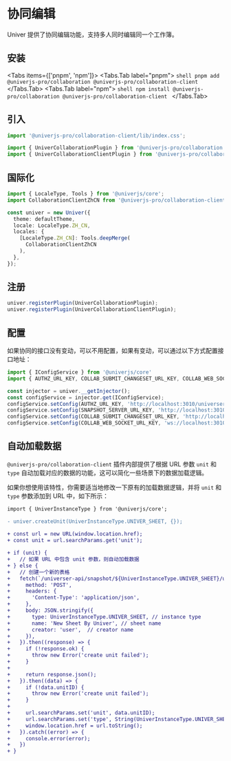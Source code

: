 
# 协同编辑

<BadgeGroup values={[UniverTypes.SHEET]} value={UniverTypes.SHEET} />

<BusinessPlanNotice />

<ServerNotice />

Univer 提供了协同编辑功能，支持多人同时编辑同一个工作簿。

## 安装

<Tabs items={['pnpm', 'npm']}>
  <Tabs.Tab label="pnpm">
    ```shell
    pnpm add @univerjs-pro/collaboration @univerjs-pro/collaboration-client
    ```
  </Tabs.Tab>
  <Tabs.Tab label="npm">
    ```shell
    npm install @univerjs-pro/collaboration @univerjs-pro/collaboration-client
    ```
  </Tabs.Tab>
</Tabs>

## 引入

```typescript
import '@univerjs-pro/collaboration-client/lib/index.css';

import { UniverCollaborationPlugin } from '@univerjs-pro/collaboration';
import { UniverCollaborationClientPlugin } from '@univerjs-pro/collaboration-client';
```

## 国际化

```typescript
import { LocaleType, Tools } from '@univerjs/core';
import CollaborationClientZhCN from '@univerjs-pro/collaboration-client/locale/zh-CN';

const univer = new Univer({
  theme: defaultTheme,
  locale: LocaleType.ZH_CN,
  locales: {
    [LocaleType.ZH_CN]: Tools.deepMerge(
      CollaborationClientZhCN
    ),
  },
});
```

## 注册

```typescript
univer.registerPlugin(UniverCollaborationPlugin);
univer.registerPlugin(UniverCollaborationClientPlugin);
```

## 配置

如果协同的接口没有变动，可以不用配置，如果有变动，可以通过以下方式配置接口地址：

```typescript
import { IConfigService } from '@univerjs/core'
import { AUTHZ_URL_KEY, COLLAB_SUBMIT_CHANGESET_URL_KEY, COLLAB_WEB_SOCKET_URL_KEY, SNAPSHOT_SERVER_URL_KEY } from '@univerjs-pro/collaboration-client'

const injector = univer.__getInjector();
const configService = injector.get(IConfigService);
configService.setConfig(AUTHZ_URL_KEY, 'http://localhost:3010/universer-api/authz')
configService.setConfig(SNAPSHOT_SERVER_URL_KEY, 'http://localhost:3010/universer-api/snapshot')
configService.setConfig(COLLAB_SUBMIT_CHANGESET_URL_KEY, 'http://localhost:3010/universer-api/comb')
configService.setConfig(COLLAB_WEB_SOCKET_URL_KEY, 'ws://localhost:3010/universer-api/comb/connect')
```

## 自动加载数据

`@univerjs-pro/collaboration-client` 插件内部提供了根据 URL 参数 `unit` 和 `type` 自动加载对应的数据的功能，这可以简化一些场景下的数据加载逻辑。

如果你想使用该特性，你需要适当地修改一下原有的加载数据逻辑，并将 `unit` 和 `type` 参数添加到 URL 中，如下所示：

```diff
import { UniverInstanceType } from '@univerjs/core';

- univer.createUnit(UniverInstanceType.UNIVER_SHEET, {});
 
+ const url = new URL(window.location.href);
+ const unit = url.searchParams.get('unit');

+ if (unit) {
+   // 如果 URL 中包含 unit 参数，则自动加载数据
+ } else {
+   // 创建一个新的表格
+   fetch(`/universer-api/snapshot/${UniverInstanceType.UNIVER_SHEET}/unit/-/create`, {
+     method: 'POST',
+     headers: {
+       'Content-Type': 'application/json',
+     },
+     body: JSON.stringify({
+       type: UniverInstanceType.UNIVER_SHEET, // instance type
+       name: 'New Sheet By Univer', // sheet name
+       creator: 'user',  // creator name
+     }),
+   }).then((response) => {
+     if (!response.ok) {
+       throw new Error('create unit failed');
+     }
+
+     return response.json();
+   }).then((data) => {
+     if (!data.unitID) {
+       throw new Error('create unit failed');
+     }
+
+     url.searchParams.set('unit', data.unitID);
+     url.searchParams.set('type', String(UniverInstanceType.UNIVER_SHEET));
+     window.location.href = url.toString();
+   }).catch((error) => {
+     console.error(error);
+   })
+ }
```
